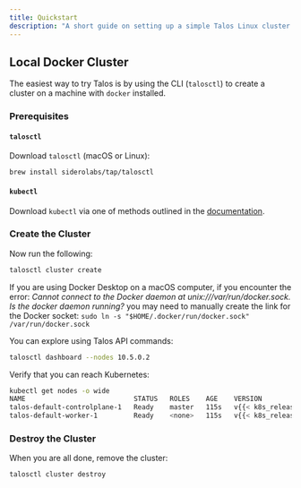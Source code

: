 ```yaml
---
title: Quickstart
description: "A short guide on setting up a simple Talos Linux cluster locally with Docker."
---
```



## Local Docker Cluster

The easiest way to try Talos is by using the CLI (`talosctl`) to create a cluster on a machine with `docker` installed.

### Prerequisites

#### `talosctl`

Download `talosctl` (macOS or Linux):

```bash
brew install siderolabs/tap/talosctl
```

#### `kubectl`

Download `kubectl` via one of methods outlined in the [documentation](https://kubernetes.io/docs/tasks/tools/install-kubectl/).

### Create the Cluster

Now run the following:

```bash
talosctl cluster create
```


If you are using Docker Desktop on a macOS computer, if you encounter the error: *Cannot connect to the Docker daemon at unix:///var/run/docker.sock. Is the docker daemon running?* you may need to manually create the link for the Docker socket:
```sudo ln -s "$HOME/.docker/run/docker.sock" /var/run/docker.sock```


You can explore using Talos API commands:

```bash
talosctl dashboard --nodes 10.5.0.2
```

Verify that you can reach Kubernetes:

```bash
kubectl get nodes -o wide
NAME                           STATUS   ROLES    AGE    VERSION          INTERNAL-IP   EXTERNAL-IP   OS-IMAGE                 KERNEL-VERSION   CONTAINER-RUNTIME
talos-default-controlplane-1   Ready    master   115s   v{{< k8s_release >}}   10.5.0.2      <none>        Talos ({{< release >}})   <host kernel>    containerd://1.5.5
talos-default-worker-1         Ready    <none>   115s   v{{< k8s_release >}}   10.5.0.3      <none>        Talos ({{< release >}})   <host kernel>    containerd://1.5.5
```

### Destroy the Cluster

When you are all done, remove the cluster:

```bash
talosctl cluster destroy
```
